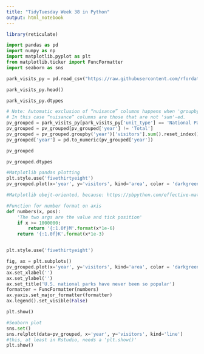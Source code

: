 ```yaml
---
title: "TidyTuesday Week 38 in Python"
output: html_notebook
---
```




```r
library(reticulate)
```

```python
import pandas as pd
import numpy as np
import matplotlib.pyplot as plt
from matplotlib.ticker import FuncFormatter
import seaborn as sns
```

```python
park_visits_py = pd.read_csv("https://raw.githubusercontent.com/rfordatascience/tidytuesday/master/data/2019/2019-09-17/national_parks.csv")
```


```python
park_visits_py.head()

park_visits_py.dtypes

# Note: Automatic exclusion of “nuisance” columns happens when 'groupby'.
# In this case “nuisance” columns are those that are not 'sum'-ed.
pv_grouped = park_visits_py[park_visits_py['unit_type'] == 'National Park']
pv_grouped = pv_grouped[pv_grouped['year'] != 'Total']
pv_grouped = pv_grouped.groupby('year')['visitors'].sum().reset_index()
pv_grouped['year'] = pd.to_numeric(pv_grouped['year'])

pv_grouped

pv_grouped.dtypes
```

```python
#Matplotlib pandas plotting
plt.style.use('fivethirtyeight')
pv_grouped.plot(x='year', y='visitors', kind='area', color = 'darkgreen', alpha=0.3)
```

```python
#Matplotlib obejt-oriented, because: https://pbpython.com/effective-matplotlib.html

#Function for number format on axis
def numbers(x, pos):
    'The two args are the value and tick position'
    if x >= 1000000:
        return '{:1.0f}M'.format(x*1e-6)
    return '{:1.0f}K'.format(x*1e-3)


plt.style.use('fivethirtyeight')

fig, ax = plt.subplots()
pv_grouped.plot(x='year', y='visitors', kind='area', color = 'darkgreen', alpha=0.3, ax=ax)
ax.set_xlabel('')
ax.set_ylabel('')
ax.set_title('U.S. national parks have never been so popular')
formatter = FuncFormatter(numbers)
ax.yaxis.set_major_formatter(formatter)
ax.legend().set_visible(False)

plt.show()
```






```python
#Seaborn plot
sns.set()
sns.relplot(data=pv_grouped, x='year', y='visitors', kind='line')
#this, at least in Rstudio, needs a 'plt.show()'
plt.show()
```
